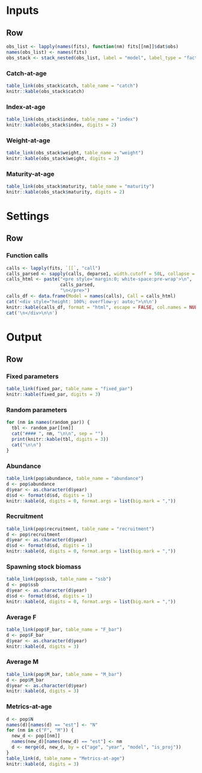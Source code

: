 
Inputs {data-navmenu="Tables"}
================================================================================

Row {.tabset}
--------------------------------------------------------------------------------

```r
obs_list <- lapply(names(fits), function(nm) fits[[nm]]$dat$obs)
names(obs_list) <- names(fits)
obs_stack <- stack_nested(obs_list, label = "model", label_type = "factor")
```


### Catch-at-age

```r
table_link(obs_stack$catch, table_name = "catch")
knitr::kable(obs_stack$catch)
```

### Index-at-age

```r
table_link(obs_stack$index, table_name = "index")
knitr::kable(obs_stack$index, digits = 2)
```

### Weight-at-age

```r
table_link(obs_stack$weight, table_name = "weight")
knitr::kable(obs_stack$weight, digits = 2)
```

### Maturity-at-age

```r
table_link(obs_stack$maturity, table_name = "maturity")
knitr::kable(obs_stack$maturity, digits = 2)
```


Settings {data-navmenu="Tables"}
================================================================================

Row {.tabset}
--------------------------------------------------------------------------------

### Function calls

```r
calls <- lapply(fits, `[[`, "call")
calls_parsed <- sapply(calls, deparse1, width.cutoff = 50L, collapse = "\n")
calls_html <- paste("<pre style='margin:0; white-space:pre-wrap'>\n",
                    calls_parsed,
                    "\n</pre>")
calls_df <- data.frame(Model = names(calls), Call = calls_html)
cat('<div style="height: 100%; overflow-y: auto;">\n\n')
knitr::kable(calls_df, format = "html", escape = FALSE, col.names = NULL)
cat('\n</div>\n\n')
```


Output {data-navmenu="Tables"}
================================================================================

Row {.tabset}
--------------------------------------------------------------------------------

### Fixed parameters

```r

table_link(fixed_par, table_name = "fixed_par")
knitr::kable(fixed_par, digits = 3)

```

### Random parameters

```r

for (nm in names(random_par)) {
  tbl <- random_par[[nm]]
  cat("#### ", nm, "\n\n", sep = "")
  print(knitr::kable(tbl, digits = 3))
  cat("\n\n")
}

```

### Abundance

```r
table_link(pop$abundance, table_name = "abundance")
d <- pop$abundance
d$year <- as.character(d$year)
d$sd <- format(d$sd, digits = 1)
knitr::kable(d, digits = 0, format.args = list(big.mark = ","))
```

### Recruitment

```r
table_link(pop$recruitment, table_name = "recruitment")
d <- pop$recruitment
d$year <- as.character(d$year)
d$sd <- format(d$sd, digits = 1)
knitr::kable(d, digits = 0, format.args = list(big.mark = ","))
```

### Spawning stock biomass

```r
table_link(pop$ssb, table_name = "ssb")
d <- pop$ssb
d$year <- as.character(d$year)
d$sd <- format(d$sd, digits = 1)
knitr::kable(d, digits = 0, format.args = list(big.mark = ","))
```

### Average F

```r
table_link(pop$F_bar, table_name = "F_bar")
d <- pop$F_bar
d$year <- as.character(d$year)
knitr::kable(d, digits = 3)
```

### Average M

```r
table_link(pop$M_bar, table_name = "M_bar")
d <- pop$M_bar
d$year <- as.character(d$year)
knitr::kable(d, digits = 3)
```

### Metrics-at-age

```r
d <- pop$N
names(d)[names(d) == "est"] <- "N"
for (nm in c("F", "M")) {
  new_d <- pop[[nm]]
  names(new_d)[names(new_d) == "est"] <- nm
  d <- merge(d, new_d, by = c("age", "year", "model", "is_proj"))
}
table_link(d, table_name = "Metrics-at-age")
knitr::kable(d, digits = 3)
```



